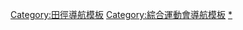 {{Navbox
| name = 綜合運動會田徑比賽
| title = 國際性[[運動會]][[田徑]]比賽
| bodyclass = hlist
| groupstyle = border-right:0.5em solid; padding-right: 0.5em; line-height: 1em; font-size:90%
|group1style = border-color: silver
|group2style = border-color: #FF66FF
|group3style = border-color: orange
|group4style = border-color: #FF6666
|group5style = border-color: #66EE66
|group6style = border-color: yellow
|group7style = border-color: #6666FF
|above = 
* [[夏季奧林匹克運動會田徑比賽|奧運]]
* [[亞非運動會田徑比賽|亞非運動會]]
* [[ALBA運動會田徑比賽|ALBA運動會]]
* [[全非運動會田徑比賽|全非運動會]] 
* [[亞洲運動會田徑比賽|亞洲運動會]]
* [[葡語系運動會田徑比賽|葡語系運動會]]
* [[地中海運動會田徑比賽|地中海運動會]]
* [[泛美運動會田徑比賽|泛美運動會]]
* [[大英國協運動會田徑比賽|大英國協運動會]]
* [[友好運動會田徑比賽|友好運動會]]
* [[法語系運動會田徑比賽|法語系運動會]]
* [[夏季世界大學運動會田徑比賽|世大運]]
|image=[[Image:IAAF map.png|250px]]
|group1 = 世界性
|list1 =
* [[伊斯蘭團結運動會田徑比賽|伊斯蘭團結運動會]] 
* ''[[女子伊斯蘭運動會]]'' 
* [[泛阿拉伯運動會田徑比賽|泛阿拉伯運動會]] 
* [[世界軍人運動會田徑比賽|世界軍人運動會]] 
|group2 = 亞洲
|list2 =
* ''[[亞洲青年運動會]]'' 
* [[亞洲室內運動會室內田徑比賽|亞洲室內運動會]] 
* <small>區域運動會:</small> [[西亞運動會田徑比賽|西亞]] 
* [[中亞運動會田徑比賽|中亞]] 
* [[東亞運動會田徑比賽|東亞]] 
* [[東南亞運動會田徑比賽|東南亞]] 
* [[南亞運動會田徑比賽|南亞]]
|group3 = 非洲
|list3 =
* [[中非運動會田徑比賽|中非運動會]]
|group4 = 南美洲
|list4 =
* [[中美洲及加勒比海運動會田徑比賽|中美洲及加勒比海運動會]] 
* [[中美洲運動會田徑比賽|中美洲運動會]]
|group5 = 南美洲
|list5 =
* [[南美運動會田徑比賽|南美運動會]] 
* [[玻利瓦爾運動會田徑比賽|玻利瓦爾運動會]]
|group6 = 大洋洲
|list6 =
* [[密克羅尼西亞運動會田徑比賽|密克羅尼西亞運動會]] 
* [[太平洋運動會田徑比賽|太平洋運動會]]
* [[迷你太平洋運動會田徑比賽|迷你太平洋運動會]]
|group7 = 歐洲
|list7 =
* ''[[歐洲青少年奧林匹克運動會]] 
* [[黑海運動會]] 
* [[泛亞美尼亞運動會]] 
* [[歐洲小國運動會]]
* ''[[島嶼運動會]]''
}}<noinclude>
{{collapsible option}}
[[Category:田徑導航模板]]
[[Category:綜合運動會導航模板]]
[[Category:綜合運動會田徑比賽|*]]
</noinclude>